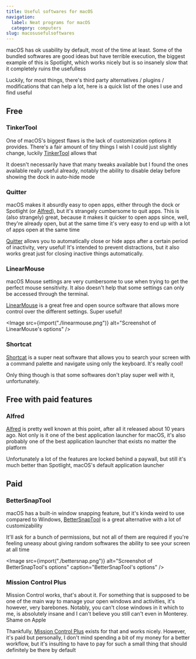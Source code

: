 ```yaml
---
title: Useful softwares for macOS
navigation:
  label: Neat programs for macOS
  category: computers
slug: macosusefulsoftwares
---
```


macOS has ok usability by default, most of the time at least. Some of the bundled softwares are good ideas but have terrible execution, the biggest example of this is Spotlight, which works nicely but is so insanely slow that it completely ruins the usefulless

Luckily, for most things, there's third party alternatives / plugins / modifications that can help a lot, here is a quick list of the ones I use and find useful

## Free

### TinkerTool

One of macOS's biggest flaws is the lack of customization options it provides. There's a fair amount of tiny things I wish I could just slightly change, luckily [TinkerTool](https://www.bresink.com/osx/TinkerTool.html) allows that

It doesn't necessarily have that many tweaks available but I found the ones available really useful already, notably the ability to disable delay before showing the dock in auto-hide mode

### Quitter

macOS makes it absurdly easy to open apps, either through the dock or Spotlight (or [Alfred](#alfred)), but it's strangely cumbersome to quit apps. This is (also strangely) great, because it makes it quicker to open apps since, well, they're already open, but at the same time it's very easy to end up with a lot of apps open at the same time

[Quitter](https://marco.org/apps#quitter) allows you to automatically close or hide apps after a certain period of inactivity, very useful! It's intended to prevent distractions, but it also works great just for closing inactive things automatically.

### LinearMouse

macOS Mouse settings are very cumbersome to use when trying to get the perfect mouse sensitivity. It also doesn't help that some settings can only be accessed through the terminal.

[LinearMouse](https://linearmouse.app/) is a great free and open source software that allows more control over the different settings. Super useful!

<Image src={import("./linearmouse.png")} alt="Screenshot of LinearMouse's options" />

### Shortcat

[Shortcat](https://shortcat.app/) is a super neat software that allows you to search your screen with a command palette and navigate using only the keyboard. It's really cool!

Only thing though is that some softwares don't play super well with it, unfortunately.

## Free with paid features

### Alfred

[Alfred](https://www.alfredapp.com/) is pretty well known at this point, after all it released about 10 years ago. Not only is it one of the best application launcher for macOS, it's also probably one of the best application launcher that exists no matter the platform

Unfortunately a lot of the features are locked behind a paywall, but still it's much better than Spotlight, macOS's default application launcher

## Paid

### BetterSnapTool

macOS has a built-in window snapping feature, but it's kinda weird to use compared to Windows, [BetterSnapTool](https://apps.apple.com/us/app/bettersnaptool/id417375580?mt=12) is a great alternative with a lot of customizability

It'll ask for a bunch of permissions, but not all of them are required if you're feeling uneasy about giving random softwares the ability to see your screen at all time

<Image
	src={import("./bettersnap.png")}
	alt="Screenshot of BetterSnapTool's options"
	caption="BetterSnapTool's options"
/>

### Mission Control Plus

Mission Control works, that's about it. For something that is supposed to be one of the main way to manage your open windows and activities, it's however, very barebones. Notably, you can't close windows in it which to me, is absolutely insane and I can't believe you still can't even in Monterey. Shame on Apple

Thankfully, [Mission Control Plus](https://www.fadel.io/missioncontrolplus) exists for that and works nicely. However, it's paid but personally, I don't mind spending a bit of my money for a better workflow, but it's insulting to have to pay for such a small thing that should definitely be there by default

